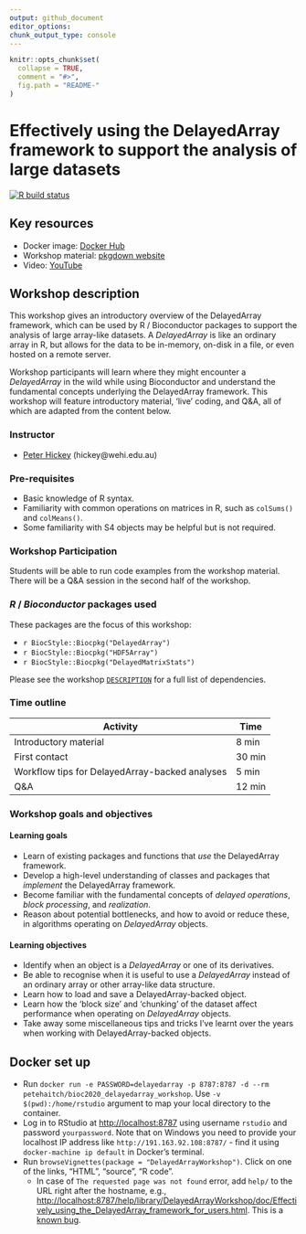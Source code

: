 ```yaml
---
output: github_document
editor_options: 
chunk_output_type: console
---
```


<!-- README.md is generated from README.Rmd. Please edit that file -->

```r
knitr::opts_chunk$set(
  collapse = TRUE,
  comment = "#>",
  fig.path = "README-"
)
```

# Effectively using the DelayedArray framework to support the analysis of large datasets

<!-- badges: start -->
[![R build status](https://github.com/PeteHaitch/BioC2020_DelayedArray_workshop/workflows/.github/workflows/basic_checks.yaml/badge.svg)](https://github.com/PeteHaitch/BioC2020_DelayedArray_workshop/actions)
<!-- badges: end -->

## Key resources

- Docker image: [Docker Hub](https://hub.docker.com/repository/docker/petehaitch/bioc2020_delayedarray_workshop)
- Workshop material: [pkgdown website](https://petehaitch.github.io/BioC2020_DelayedArray_workshop)
- Video: [YouTube](https://youtu.be/Ew_3RdtszBs)

## Workshop description

This workshop gives an introductory overview of the DelayedArray framework, which can be used by R / Bioconductor packages to support the analysis of large array-like datasets.
A *DelayedArray* is like an ordinary array in R, but allows for the data to be in-memory, on-disk in a file, or even hosted on a remote server.

Workshop participants will learn where they might encounter a *DelayedArray* in the wild while using Bioconductor and understand the fundamental concepts underlying the DelayedArray framework.
This workshop will feature introductory material, 'live' coding, and Q&A, all of which are adapted from the content below.

### Instructor

- [Peter Hickey](https://peterhickey.org/) (hickey@wehi.edu.au)

### Pre-requisites

- Basic knowledge of R syntax.
- Familiarity with common operations on matrices in R, such as `colSums()` and `colMeans()`.
- Some familiarity with S4 objects may be helpful but is not required.

### Workshop Participation

Students will be able to run code examples from the workshop material.
There will be a Q&A session in the second half of the workshop.

### *R* / *Bioconductor* packages used

These packages are the focus of this workshop:

- `r BiocStyle::Biocpkg("DelayedArray")`
- `r BiocStyle::Biocpkg("HDF5Array")`
- `r BiocStyle::Biocpkg("DelayedMatrixStats")`

Please see the workshop [`DESCRIPTION`](https://github.com/PeteHaitch/BioC2020_DelayedArray_workshop/blob/master/DESCRIPTION) for a full list of dependencies.

### Time outline

| Activity                                       | Time   |
|------------------------------------------------|--------|
| Introductory material                          | 8 min  |
| First contact                                  | 30 min |
| Workflow tips for DelayedArray-backed analyses | 5 min |
| Q&A                                            | 12 min |

### Workshop goals and objectives

#### Learning goals

- Learn of existing packages and functions that *use* the DelayedArray framework.
- Develop a high-level understanding of classes and packages that *implement* the DelayedArray framework.
- Become familiar with the fundamental concepts of *delayed operations*, *block processing*, and *realization*.
- Reason about potential bottlenecks, and how to avoid or reduce these, in algorithms operating on *DelayedArray* objects.

#### Learning objectives

- Identify when an object is a *DelayedArray* or one of its derivatives.
- Be able to recognise when it is useful to use a *DelayedArray* instead of an ordinary array or other array-like data structure.
- Learn how to load and save a DelayedArray-backed object.
- Learn how the 'block size' and 'chunking' of the dataset affect performance when operating on *DelayedArray* objects.
- Take away some miscellaneous tips and tricks I've learnt over the years when working with DelayedArray-backed objects.


## Docker set up

- Run `docker run -e PASSWORD=delayedarray -p 8787:8787 -d --rm petehaitch/bioc2020_delayedarray_workshop`. Use `-v $(pwd):/home/rstudio` argument to map your local directory to the container.
- Log in to RStudio at [http://localhost:8787](http://localhost:8787) using username `rstudio` and password `yourpassword`. Note that on Windows you need to provide your localhost IP address like `http://191.163.92.108:8787/` - find it using `docker-machine ip default` in Docker's terminal.
- Run `browseVignettes(package = "DelayedArrayWorkshop")`. Click on one of the links, "HTML", "source", "R code".
    - In case of `The requested page was not found` error, add `help/` to the URL right after the hostname, e.g., [http://localhost:8787/help/library/DelayedArrayWorkshop/doc/Effectively_using_the_DelayedArray_framework_for_users.html](http://localhost:8787/help/library/DelayedArrayWorkshop/doc/Effectively_using_the_DelayedArray_framework_for_users.html). This is a [known bug](https://github.com/rocker-org/rocker-versioned/issues/178).
